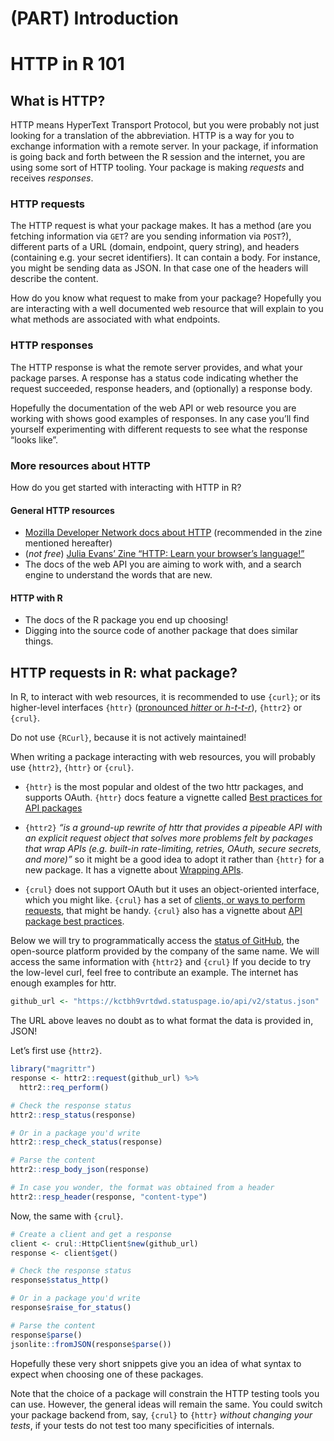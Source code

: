 #  (PART) Introduction {-}

# HTTP in R 101

## What is HTTP?

HTTP means HyperText Transport Protocol, but you were probably not just looking for a translation of the abbreviation.
HTTP is a way for you to exchange information with a remote server.
In your package, if information is going back and forth between the R session and the internet, you are using some sort of HTTP tooling.
Your package is making _requests_ and receives _responses_.

### HTTP requests

The HTTP request is what your package makes.
It has a method (are you fetching information via `GET`? are you sending information via `POST`?), different parts of a URL (domain, endpoint, query string), and headers (containing e.g. your secret identifiers).
It can contain a body. For instance, you might be sending data as JSON. 
In that case one of the headers will describe the content.

How do you know what request to make from your package?
Hopefully you are interacting with a well documented web resource that will explain to you what methods are associated with what endpoints.

### HTTP responses

The HTTP response is what the remote server provides, and what your package parses.
A response has a status code indicating whether the request succeeded, response headers, and (optionally) a response body.

Hopefully the documentation of the web API or web resource you are working with shows good examples of responses.
In any case you'll find yourself experimenting with different requests to see what the response "looks like".

### More resources about HTTP

How do you get started with interacting with HTTP in R?

#### General HTTP resources

* [Mozilla Developer Network docs about HTTP](https://developer.mozilla.org/en-US/docs/Web/HTTP) (recommended in the zine mentioned hereafter)
* (_not free_) [Julia Evans' Zine "HTTP: Learn your browser's language!"](https://wizardzines.com/zines/http/) 
* The docs of the web API you are aiming to work with, and a search engine to understand the words that are new.

#### HTTP with R

* The docs of the R package you end up choosing!
* Digging into the source code of another package that does similar things.


## HTTP requests in R: what package?

In R, to interact with web resources, it is recommended to use `{curl}`; or its higher-level interfaces `{httr}` ([pronounced _hitter_ or _h-t-t-r_](https://community.rstudio.com/t/pronunciations-of-common-r-terms/1810/15)), `{httr2}` or `{crul}`.

Do not use `{RCurl}`, because it is not actively maintained!

When writing a package interacting with web resources, you will probably use `{httr2}`, `{httr}` or `{crul}`.

* `{httr}` is the most popular and oldest of the two httr packages, and supports OAuth. 
`{httr}` docs feature a vignette called [Best practices for API packages](https://httr.r-lib.org/articles/api-packages.html)

* `{httr2}` _"is a ground-up rewrite of httr that provides a pipeable API with an explicit request object that solves more problems felt by packages that wrap APIs (e.g. built-in rate-limiting, retries, OAuth, secure secrets, and more)"_ so it might be a good idea to adopt it rather than `{httr}` for a new package. It has a vignette about [Wrapping APIs](https://httr2.r-lib.org/articles/wrapping-apis.html).

* `{crul}` does not support OAuth but it uses an object-oriented interface, which you might like.
`{crul}` has a set of [clients, or ways to perform requests](https://docs.ropensci.org/crul/articles/choosing-a-client.html), that might be handy. `{crul}` also has a vignette about [API package best practices
](https://docs.ropensci.org/crul/articles/best-practices-api-packages.html).

Below we will try to programmatically access the [status of GitHub](https://www.githubstatus.com/api/#status), the open-source platform provided by the company of the same name.
We will access the same information with `{httr2}` and `{crul}`
If you decide to try the low-level curl, feel free to contribute an example.
The internet has enough examples for httr.

```r
github_url <- "https://kctbh9vrtdwd.statuspage.io/api/v2/status.json"
```

The URL above leaves no doubt as to what format the data is provided in, JSON!

Let's first use `{httr2}`.

```r
library("magrittr")
response <- httr2::request(github_url) %>%
  httr2::req_perform()

# Check the response status
httr2::resp_status(response)

# Or in a package you'd write
httr2::resp_check_status(response)

# Parse the content
httr2::resp_body_json(response)

# In case you wonder, the format was obtained from a header
httr2::resp_header(response, "content-type")
```

Now, the same with `{crul}`.

```r
# Create a client and get a response
client <- crul::HttpClient$new(github_url)
response <- client$get()

# Check the response status
response$status_http()

# Or in a package you'd write
response$raise_for_status()

# Parse the content
response$parse()
jsonlite::fromJSON(response$parse())
```

Hopefully these very short snippets give you an idea of what syntax to expect when choosing one of these packages.

Note that the choice of a package will constrain the HTTP testing tools you can use.
However, the general ideas will remain the same.
You could switch your package backend from, say, `{crul}` to `{httr}` _without changing your tests_, if your tests do not test too many specificities of internals.